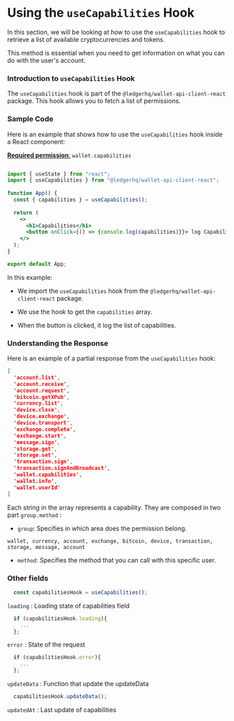 # Using the `useCapabilities` Hook

In this section, we will be looking at how to use the `useCapabilities` hook to retrieve a list of available cryptocurrencies and tokens.

This method is essential when you need to get information on what you can do with the user's account.

### Introduction to `useCapabilities` Hook

The `useCapabilities` hook is part of the `@ledgerhq/wallet-api-client-react` package. This hook allows you to fetch a list of permissions.

### Sample Code

Here is an example that shows how to use the `useCapabilities` hook inside a React component:
    
  [**Required permission**:](https://developers.ledger.com/docs/discover/wallet-api/appendix/manifest#permissions)
  `wallet.capabilities`

```jsx

import { useState } from "react";
import { useCapabilities } from "@ledgerhq/wallet-api-client-react";
 
function App() {
  const { capabilities } = useCapabilities();
 
  return (
    <>
      <h1>Capabilities</h1>
      <button onClick={() => {console.log(capabilities)}}> log Capabilities </button>
    </>
  );
}

export default App;
```

In this example:

- We import the `useCapabilities` hook from the `@ledgerhq/wallet-api-client-react` package.

- We use the hook to get the `capabilities` array.

- When the button is clicked, it log the list of capabilities.

### Understanding the Response

Here is an example of a partial response from the `useCapabilities` hook:

```json
[
  'account.list', 
  'account.receive', 
  'account.request', 
  'bitcoin.getXPub', 
  'currency.list', 
  'device.close', 
  'device.exchange', 
  'device.transport', 
  'exchange.complete', 
  'exchange.start', 
  'message.sign', 
  'storage.get', 
  'storage.set', 
  'transaction.sign', 
  'transaction.signAndBroadcast', 
  'wallet.capabilities', 
  'wallet.info', 
  'wallet.userId'
]
```

Each string in the array represents a capability.
They are composed in two part ```group.method``` :

- `group`: Specifies in which area does the permission belong.
```
wallet, currency, account, exchange, bitcoin, device, transaction, storage, message, account
```
- `method`: Specifies the method that you can call with this specific user.

### Other fields


```jsx
  const capabilitiesHook = useCapabilities();
```

`loading` : Loading state of capabilities field
```jsx
  if (capabilitiesHook.loading){
    ...
  };
```

`error` : State of the request

```jsx
  if (capabilitiesHook.error){
    ...
  };
```

`updateData` : Function that update the updateData

```jsx
  capabilitiesHook.updateData();
```

`updatedAt` : Last update of capabilities